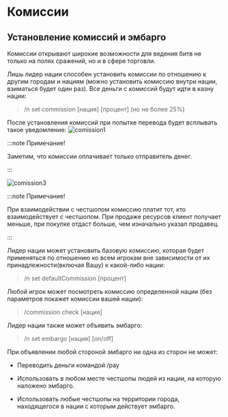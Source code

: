 # Комиссии

## Установление комиссий и эмбарго
 
 Комиссии открывают широкие возможности для ведения битв не только на полях сражений, но и в сфере торговли.
 
 Лишь лидер нации способен установить комиссии по отношению к другим городам и нациям (можно установить комиссию внутри нации, взиматься будет один раз). Все деньги с комиссий будут идти в казну нации:
 >/n set commission [нация] [процент] (но не более 25%)
 
После установления комиссий при попытке перевода будет всплывать такое уведомление:
![comission1](/economy/comission1.png)

:::note Примечание!

Заметим, что комиссии оплачивает только отправитель денег.

:::


![comission3](/economy/comission3.png)

:::note Примечание!

При взаимодействии с честшопом комиссию платит тот, кто взаимодействует с честшопом. При продаже ресурсов клиент получает меньше, при покупке отдаст больше, чем изначально указал продавец. 

:::

Лидер нации может установить базовую комиссию, которая будет применяться по отношению ко всем игрокам вне зависимости от их принадлежности(включая Вашу) к какой-либо нации:
 
 >/n set defaultCommission [процент] 
 
Любой игрок может посмотреть комиссию определенной нации (без параметров покажет комиссии вашей нации):

>/commission check [нация] 

Лидер нации также может объявить эмбарго:

>/n set embargo [нация] [on/off]
 
 При объявлении любой стороной эмбарго ни одна из сторон не может:
-   Переводить деньги командой /pay
    
-   Использовать в любом месте честшопы людей из нации, на которую наложено эмбарго.
    
-   Использовать любые честшопы на территории города, находящегося в нации с которым действует эмбарго.